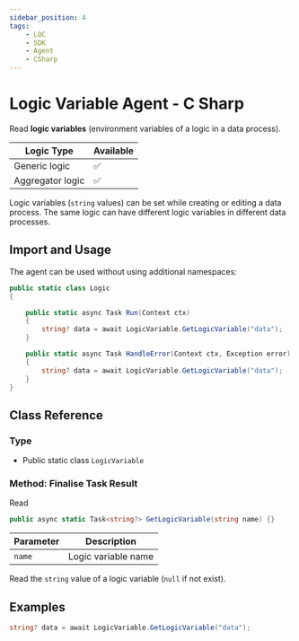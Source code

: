 ```yaml
---
sidebar_position: 4
tags:
    - LOC
    - SDK
    - Agent
    - CSharp
---
```


# Logic Variable Agent - C Sharp

Read **logic variables** (environment variables of a logic in a data process).

| Logic Type       | Available |
| ---------------- | --------- |
| Generic logic    | ✅        |
| Aggregator logic | ✅        |

Logic variables (`string` values) can be set while creating or editing a data process. The same logic can have different logic variables in different data processes.

## Import and Usage

The agent can be used without using additional namespaces:

```csharp showLineNumbers
public static class Logic
{

    public static async Task Run(Context ctx)
    {
        string? data = await LogicVariable.GetLogicVariable("data");
    }

    public static async Task HandleError(Context ctx, Exception error)
    {
        string? data = await LogicVariable.GetLogicVariable("data");
    }
}
```

## Class Reference

### Type

-   Public static class `LogicVariable`

### Method: Finalise Task Result

Read

```csharp
public async static Task<string?> GetLogicVariable(string name) {}
```

| Parameter | Description         |
| --------- | ------------------- |
| `name`    | Logic variable name |

Read the `string` value of a logic variable (`null` if not exist).

## Examples

```csharp showLineNumbers
string? data = await LogicVariable.GetLogicVariable("data");
```
